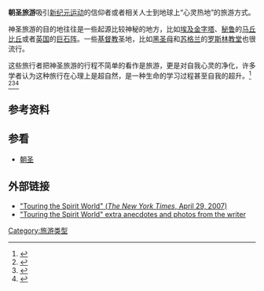 {{distinguish|朝圣}}
'''朝圣旅游'''吸引[[新纪元运动|新纪元运动]]的信仰者或者相关人士到地球上“心灵热地”的旅游方式。

神圣旅游的目的地往往是一些起源比较神秘的地方，比如[[埃及|埃及]][[金字塔|金字塔]]、[[秘鲁|秘鲁]]的[[马丘比丘|马丘比丘]]或者[[英国|英国]]的[[巨石阵|巨石阵]]。一些[[基督教|基督教]]圣地，比如[[黑圣母|黑圣母]]和[[苏格兰|苏格兰]]的[[罗斯林教堂|罗斯林教堂]]也很流行。

这些旅行者把神圣旅游的行程不简单的看作是旅游，更是对自我心灵的净化，许多学者认为这种旅行在心理上是超自然，是一种生命的学习过程甚至自我的超升。<ref>{{cite news | url=http://travel.nytimes.com/2007/04/29/travel/29spirituality.html | work=The New York Times | title=Touring the Spirit World | first=Ethan | last=Todras-Whitehill | date=2007-04-29 | accessdate=2010-05-23 | archive-date=2013-05-12 | archive-url=https://web.archive.org/web/20130512020348/http://travel.nytimes.com/2007/04/29/travel/29spirituality.html | dead-url=no }}</ref> <ref name=gpti>{{cite web
 |last         = Rountree
 |first        = Kathryn
 |authorlink   = 
 |coauthors    = 
 |title        = Goddess pilgrims as tourists: Inscribing the body through sacred travel
 |work         = 
 |publisher    = 
 |date         = 
 |url          = http://cat.inist.fr/?aModele=afficheN&cpsidt=14435488
 |format       = 
 |doi          = 
 |accessdate   = 15 October 2008
 |archive-date = 2012-05-27
 |archive-url  = https://web.archive.org/web/20120527185944/http://cat.inist.fr/?aModele=afficheN&cpsidt=14435488
 |dead-url     = no
}}</ref><ref name=plas>{{cite web
 |last         = Oberholtzer
 |first        = Heidi
 |authorlink   = 
 |coauthors    = 
 |title        = Pilgrimage in literature of the Americas: Spiritualized travel and sacred place
 |work         = 
 |publisher    = 
 |date         = 
 |url          = http://cat.inist.fr/?aModele=afficheN&cpsidt=15305309
 |format       = 
 |doi          = 
 |accessdate   = 15 October 2008
 |archive-date = 2012-05-27
 |archive-url  = https://web.archive.org/web/20120527185959/http://cat.inist.fr/?aModele=afficheN&cpsidt=15305309
 |dead-url     = no
}}</ref><ref>{{Cite web |url=http://buddhism.lib.ntu.edu.tw/BDLM/toModule.do?prefix=%2Fsearch&page=%2Fsearch_detail.jsp%3Fseq%3D148731 |title=存档副本 |access-date=2021-12-26 |archive-date=2011-05-20 |archive-url=https://web.archive.org/web/20110520062026/http://buddhism.lib.ntu.edu.tw/BDLM/toModule.do?prefix=%2Fsearch&page=%2Fsearch_detail.jsp%3Fseq%3D148731 |dead-url=no }}</ref>

== 参考资料 ==
{{Reflist}}

==参看==
*[[朝圣|朝圣]]

==外部链接==
* [http://travel.nytimes.com/2007/04/29/travel/29spirituality.html "Touring the Spirit World" (''The New York Times'', April 29, 2007)] {{Wayback|url=http://travel.nytimes.com/2007/04/29/travel/29spirituality.html |date=20130512020348 }}
* [https://web.archive.org/web/20070928181811/http://www.crucialminutiae.com/?p=212 "Touring the Spirit World" extra anecdotes and photos from the writer]

{{文化小作品}}
{{旅游}}

[[Category:旅游类型|Category:旅游类型]]
